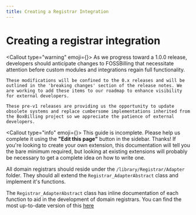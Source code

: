 ```yaml
---
title: Creating a Registrar Integration
---
```



# Creating a registrar integration

<Callout type="warning" emoji={<FontAwesomeIcon icon={faPersonDigging} />}>
    As we progress toward a 1.0.0 release, developers should anticipate changes to FOSSBilling that necessitate attention before custom modules and integrations regain full functionality.

    These modifications will be confined to the 0.x releases and will be outlined in the 'breaking changes' section of the release notes. We are working to add these items to our roadmap to enhance visibility for external developers.

    These pre-v1 releases are providing us the opportunity to update obsolete systems and replace cumbersome implementations inherited from the BoxBilling project so we appreciate the patience of external developers.
</Callout>

<Callout type="info" emoji={<FontAwesomeIcon icon={faPersonDigging} />}>
    This guide is incomplete. Please help us complete it using the **"Edit this page"** button in the sidebar. Thanks!
    If you're looking to create your own extension, this documentation will tell you the bare minimum required, but looking at existing extensions will probably be necessary to get a complete idea on how to write one.
</Callout>

All domain registrars should reside under the `/library/Registrar/Adapter` folder. They should all extend the `Registrar_AdapterAbstract` class and implement it's functions.

The `Registrar_AdapterAbstract` class has inline documentation of each function to aid in the development of domain registrars. You can find the most up-to-date version of this [here](https://github.com/FOSSBilling/FOSSBilling/blob/main/src/library/Registrar/AdapterAbstract.php)
